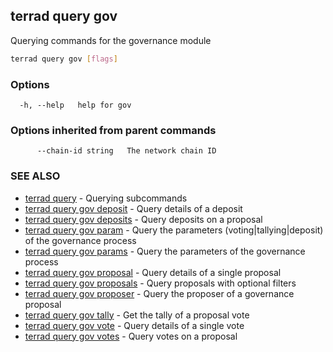 ## terrad query gov

Querying commands for the governance module

```sh Terrad
terrad query gov [flags]
```

### Options

```
  -h, --help   help for gov
```

### Options inherited from parent commands

```
      --chain-id string   The network chain ID
```

### SEE ALSO

* [terrad query](terrad_query.md)	 - Querying subcommands
* [terrad query gov deposit](terrad_query_gov_deposit.md)	 - Query details of a deposit
* [terrad query gov deposits](terrad_query_gov_deposits.md)	 - Query deposits on a proposal
* [terrad query gov param](terrad_query_gov_param.md)	 - Query the parameters (voting|tallying|deposit) of the governance process
* [terrad query gov params](terrad_query_gov_params.md)	 - Query the parameters of the governance process
* [terrad query gov proposal](terrad_query_gov_proposal.md)	 - Query details of a single proposal
* [terrad query gov proposals](terrad_query_gov_proposals.md)	 - Query proposals with optional filters
* [terrad query gov proposer](terrad_query_gov_proposer.md)	 - Query the proposer of a governance proposal
* [terrad query gov tally](terrad_query_gov_tally.md)	 - Get the tally of a proposal vote
* [terrad query gov vote](terrad_query_gov_vote.md)	 - Query details of a single vote
* [terrad query gov votes](terrad_query_gov_votes.md)	 - Query votes on a proposal


